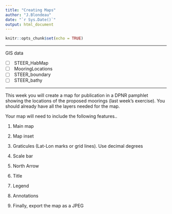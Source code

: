 ```yaml
---
title: "Creating Maps"
author: "J.Blondeau"
date: "`r Sys.Date()`"
output: html_document
---
```


```r
knitr::opts_chunk$set(echo = TRUE)
```

------------------------------------------------------------------------

GIS data <br>

- [ ] &nbsp;STEER_HabMap
- [ ] &nbsp;MooringLocations
- [ ] &nbsp;STEER_boundary
- [ ] &nbsp;STEER_bathy

------------------------------------------------------------------------

This week you will create a map for publication in a DPNR pamphlet showing the locations of the proposed moorings (last week's exercise). You should already have all the layers needed for the map.

Your map will need to include the following features..

1.  Main map

2.  Map inset

3.  Graticules (Lat-Lon marks or grid lines). Use decimal degrees

4.  Scale bar

5.  North Arrow

6.  Title

7.  Legend

8.  Annotations

9.  Finally, export the map as a JPEG
